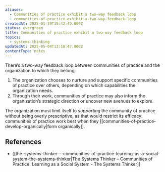 ```yaml
---
aliases:
  - Communities of practice exhibit a two-way feedback loop
  - communities-of-practice-exhibit-a-two-way-feedback-loop
createdAt: 2025-01-19T15:42:49.000Z
status: evergreen
title: Communities of practice exhibit a two-way feedback loop
topics:
  - systems-thinking
updatedAt: 2025-05-04T13:18:47.000Z
contentType: notes
---
```

There’s a two-way feedback loop between communities of practice and the organization to which they belong:

1. The organization chooses to nurture and support specific communities of practice over others, depending on which capabilities the organization needs.
2. Through their work, communities of practice may also inform the organization’s strategic direction or uncover new avenues to explore.

The organization must limit itself to _supporting_ the community of practice without being overly prescriptive, as that would restrict its efficacy: communities of practice work best when they [[communities-of-practice-develop-organically|form organically]].

## References

- [[the-systems-thinker-–-communities-of-practice-learning-as-a-social-system-the-systems-thinker|The Systems Thinker – Communities of Practice: Learning as a Social System - The Systems Thinker]]
